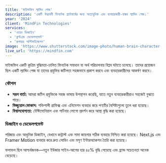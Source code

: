 ```yaml
---
title: 'মাইন্ডফিন ল্যান্ডিং পেজ'
description: 'একটি উদ্ভাবনী ফিনটেক প্ল্যাটফর্মের জন্য অত্যাধুনিক এবং ব্যবহারকারী-বান্ধব ল্যান্ডিং পেজ।'
year: '2024'
client: 'MindFin Technologies'
services:
  - 'ওয়েব ডিজাইন'
  - 'ফ্রন্টএন্ড ডেভেলপমেন্ট'
  - 'রূপান্তর অপ্টিমাইজেশন'
image: 'https://www.shutterstock.com/image-photo/human-brain-character-adorned-stylish-600nw-2317787017.jpg'
live_url: 'https://mindfin.com'
---
```


মাইন্ডফিন একটি কৃত্রিম বুদ্ধিমত্তা-চালিত ফিনটেক সমাধান যা অর্থ পরিচালনায় বিপ্লব ঘটাতে চলেছে। তাদের প্রয়োজন ছিল একটি ল্যান্ডিং পেজ যা তাদের প্রযুক্তির জটিলতা সহজভাবে প্রকাশ করবে এবং ব্যবহারকারীদের আকর্ষণ করবে।

### কৌশল

- **সরল বার্তা:** আমরা জটিল প্রযুক্তিকে সহজ ভাষায় উপস্থাপন করেছি, যাতে নতুন ব্যবহারকারীরাও সহজেই বুঝতে পারে।
- **ভিজ্যুয়াল ফোকাস:** শক্তিশালী গ্রাফিক্স এবং এনিমেশন ব্যবহার করে পণ্যটির বৈশিষ্ট্যগুলো তুলে ধরা হয়েছে।
- **বিশ্বাসযোগ্যতা:** টেস্টিমোনিয়াল এবং পার্টনার লোগো প্রদর্শন করে আস্থা বৃদ্ধি করা হয়েছে।

### ডিজাইন ও ডেভেলপমেন্ট

পরিষ্কার এবং আধুনিক ডিজাইন, যেখানে কন্ট্রাস্ট এবং সাদা জায়গার সঠিক ব্যবহার নিশ্চিত করা হয়েছে। Next.js এবং Framer Motion ব্যবহার করে দ্রুত লোডিং এবং মসৃণ ইন্টারঅ্যাকশন তৈরি করা হয়েছে।

ফলাফল ছিল আশ্চর্যজনক—নতুন ইউজার সাইন-আপের হার ৪৫% বৃদ্ধি পেয়েছে এবং ব্র্যান্ড সচেতনতা অনেক বেড়েছে।
